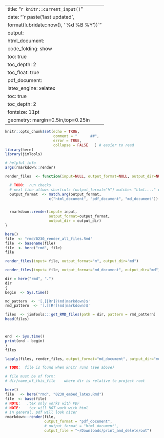 
---
title: "`r knitr::current_input()`"
date: "`r paste('last updated', 
    format(lubridate::now(), ' %d %B %Y'))`"
output:   
  html_document:  
        code_folding: show
        toc: true 
        toc_depth: 2
        toc_float: true
  pdf_document:   
    latex_engine: xelatex  
    toc: true
    toc_depth:  2   
fontsize: 11pt   
geometry: margin=0.5in,top=0.25in   
---

```r
knitr::opts_chunk$set(echo = TRUE,
                      comment = "      ##",
                      error = TRUE,
                      collapse = FALSE   ) # easier to read
library(here)
library(jimTools)
```

```r
# helpful info
args(rmarkdown::render)

render_files  <- function(input=NULL, output_format=NULL, output_dir=NULL){

  # TODO:  run checks
  # next line allows shortcuts (output_format="h") matches "html...." or ERROR
  output_format  <- match.arg(output_format, 
                    c("html_document", "pdf_document", "md_document"))


  rmarkdown::render(input= input,
                    output_format=output_format,
                    output_dir = output_dir)
}

here()
file  <- "rmd/0230_render_all_files.Rmd"
file  <- basename(file)
file  <- here("rmd", file)
file

render_files(input= file, output_format="m", output_dir="md")

render_files(input= file, output_format="md_document", output_dir="md")

```

```r
dir = here("rmd", ".")
dir
{
begin  <- Sys.time()

md_pattern  <- '[.][Rr]?(md|markdown)$'
rmd_pattern  <- '[.][Rr](md|markdown)$'

files  <- jimTools:::get_RMD_files(path = dir, pattern = rmd_pattern)
head(files)



end  <- Sys.time()
print(end - begin)
}
files
```

```r
lapply(files, render_files, output_format="md_document", output_dir="md")

```



```r
# TODO:  file is found when knitr runs (see above)

# file must be of form:
# dir/name_of_this_file    where dir is relative to project root

here()
file   <- here("rmd", "0230_embed_latex.Rmd")
file  <- base(file)
# NOTE:   .tex only works with PDF
# NOTE:    tex will NOT work with html
# in general, pdf will look nicer
rmarkdown::render(file,
                  output_format = "pdf_document",
                  # output_format = "html_document",
                  output_file = "~/Downloads/print_and_delete/out")
```

